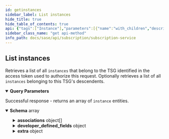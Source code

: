 ```yaml
---
id: getinstances
sidebar_label: List instances
hide_title: true
hide_table_of_contents: true
api: {"tags":["Instance"],"parameters":[{"name":"with_children","description":"This parameter with any value causes this request to also\nreturn `instances` belonging to descendent TSGs.\nIf this parameter is not used, then this API returns \n`instances` for just the TSG identified in the access token\nused to authorize this request.\n","schema":{"type":"string","enum":["true","false"]},"in":"query","required":false}],"security":[{"Bearer":[]}],"responses":{"200":{"content":{"application/json":{"schema":{"type":"array","items":{"title":"Root Type for instance","description":"","type":"object","properties":{"instance_id":{"type":"string"},"tsg_id":{"type":"string"},"app_id":{"type":"string"},"region":{"type":"string"},"created_by":{"type":"string"},"serial_number":{"type":"string"},"sku":{"type":"string"},"auth_code":{"type":"string"},"associations":{"type":"array","items":{"type":"object","properties":{"app_id":{"type":"string"},"tenant_id":{"type":"string"},"region":{"type":"string"},"serial_number":{"type":"string"}}}},"url":{"type":"string"},"tenant_instance_name":{"type":"string"},"developer_defined_fields":{"type":"object","properties":{"name1":{"type":"string"},"name2":{"type":"string"}}},"description":{"type":"string"},"provisioning_message":{"type":"string"},"provisioning_status":{"type":"string"},"status":{"type":"string"},"message":{"type":"string"},"extra":{"type":"object","properties":{"purchased_size":{"format":"int32","type":"integer"},"wildfire_api_key":{"type":"string"},"app_display_name":{"type":"string"},"data_size":{"format":"int32","type":"integer"},"license_status":{"type":"string"},"channel_platform":{"type":"string"},"sales_account_name":{"type":"string"},"sales_account_id":{"type":"string"},"use_pubsub":{"type":"boolean"},"is_trial":{"type":"boolean"},"entitlement_group_id":{"type":"string"},"any_extra_field":{"type":"string"}}},"license_quota_id":{"description":"","type":"string"}},"example":{"instance_id":"D68FKGiM0V4NEbJbIfWHh","tsg_id":"jXe6iXutrmINurbNrjVun","app_id":"logging_service","region":"americas","created_by":"user@company.com","serial_number":"55667788","sku":"LGS1T","auth_code":"I886699","associations":[{"app_id":"prisma_access","instance_id":"1122334455","region":"americas","serial_number":"5566778899"}],"url":"https://mylgs.logging-service.paloaltonetworks.com","tenant_instance_name":"My CDL US","support_account_name":"Pepsi","developer_defined_fields":{"name1":"value1","name2":"value2"},"description":"This is an instance for demo","provisioning_message":"Recepter provisioning faild","provisioning_status":"complete","status":"running","message":"Temporarily unavailable","extra":{"purchased_size":1,"wildfire_api_key":"fd995d5eb7c6d1ee0b97b9e0004dc5c815373312b1b579e4993d652b789776c6","app_display_name":"Cortex Data Lake","data_size":10,"license_status":"ACTIVE","channel_platform":"INTERNAL","sales_account_name":"Palo Alto Networks","sales_account_id":"0011000000oKIiiAAA","use_pubsub":true,"is_trial":true,"entitlement_group_id":"0472e9ce-9c19-460f-a938-45b0165410fb","any_extra_field":"any extra value"}}}}}},"description":"Successful response - returns an array of `instance` entities."}},"operationId":"getinstances","description":"Retrieves a list of all `instances` that belong to the \nTSG identified in the access token used to authorize this request.\nOptionally retrieves a list of all `instances` belonging to\nthis TSG's descendents.\n","method":"get","path":"/subscription/v1/instances","servers":[{"url":"https://api.sase.paloaltonetworks.com"}],"securitySchemes":{"Bearer":{"type":"http","scheme":"bearer"}},"info":{"title":"Subscription Service","description":"Manages subscriptions.","version":"1.0","contact":{}},"postman":{"name":"List instances","description":{"content":"Retrieves a list of all `instances` that belong to the \nTSG identified in the access token used to authorize this request.\nOptionally retrieves a list of all `instances` belonging to\nthis TSG's descendents.\n","type":"text/plain"},"url":{"path":["subscription","v1","instances"],"host":["{{baseUrl}}"],"query":[{"disabled":false,"description":{"content":"This parameter with any value causes this request to also\nreturn `instances` belonging to descendent TSGs.\nIf this parameter is not used, then this API returns \n`instances` for just the TSG identified in the access token\nused to authorize this request.\n","type":"text/plain"},"key":"with_children","value":""}],"variable":[]},"header":[{"key":"Accept","value":"application/json"}],"method":"GET","auth":{"type":"bearer","bearer":[{"type":"any","value":"<Bearer Token>","key":"token"}]}}}
sidebar_class_name: "get api-method"
info_path: docs/sase/api/subscription/subscription-service
---
```



## List instances



Retrieves a list of all `instances` that belong to the 
TSG identified in the access token used to authorize this request.
Optionally retrieves a list of all `instances` belonging to
this TSG&#39;s descendents.


<details style={{"marginBottom":"1rem"}} data-collapsed={false} open={true}><summary style={{}}><strong>Query Parameters</strong></summary><div><ul><ParamsItem className={"paramsItem"} param={{"name":"with_children","description":"This parameter with any value causes this request to also\nreturn `instances` belonging to descendent TSGs.\nIf this parameter is not used, then this API returns \n`instances` for just the TSG identified in the access token\nused to authorize this request.\n","schema":{"type":"string","enum":["true","false"]},"in":"query","required":false}}></ParamsItem></ul></div></details><div><ApiTabs><TabItem label={"200"} value={"200"}><div>

Successful response - returns an array of `instance` entities.

</div><div><MimeTabs groupId={"mime-type"}><TabItem label={"application/json"} value={"application/json"}><SchemaTabs groupId={"schema-tabs"}><TabItem label={"Schema"} value={"Schema"}><details style={{}} data-collapsed={false} open={true}><summary style={{"textAlign":"left"}}><strong>Schema</strong><span style={{"opacity":"0.6"}}> array</span></summary><div style={{"textAlign":"left","marginLeft":"1rem"}}></div><ul style={{"marginLeft":"1rem"}}><SchemaItem collapsible={false} name={"instance_id"} required={false} schemaDescription={undefined} schemaName={"string"} qualifierMessage={undefined} defaultValue={undefined}></SchemaItem><SchemaItem collapsible={false} name={"tsg_id"} required={false} schemaDescription={undefined} schemaName={"string"} qualifierMessage={undefined} defaultValue={undefined}></SchemaItem><SchemaItem collapsible={false} name={"app_id"} required={false} schemaDescription={undefined} schemaName={"string"} qualifierMessage={undefined} defaultValue={undefined}></SchemaItem><SchemaItem collapsible={false} name={"region"} required={false} schemaDescription={undefined} schemaName={"string"} qualifierMessage={undefined} defaultValue={undefined}></SchemaItem><SchemaItem collapsible={false} name={"created_by"} required={false} schemaDescription={undefined} schemaName={"string"} qualifierMessage={undefined} defaultValue={undefined}></SchemaItem><SchemaItem collapsible={false} name={"serial_number"} required={false} schemaDescription={undefined} schemaName={"string"} qualifierMessage={undefined} defaultValue={undefined}></SchemaItem><SchemaItem collapsible={false} name={"sku"} required={false} schemaDescription={undefined} schemaName={"string"} qualifierMessage={undefined} defaultValue={undefined}></SchemaItem><SchemaItem collapsible={false} name={"auth_code"} required={false} schemaDescription={undefined} schemaName={"string"} qualifierMessage={undefined} defaultValue={undefined}></SchemaItem><SchemaItem collapsible={true} className={"schemaItem"}><details style={{}}><summary style={{}}><strong>associations</strong><span style={{"opacity":"0.6"}}> object[]</span></summary><div style={{"marginLeft":"1rem"}}><SchemaItem collapsible={false} name={"app_id"} required={false} schemaDescription={undefined} schemaName={"string"} qualifierMessage={undefined} defaultValue={undefined}></SchemaItem><SchemaItem collapsible={false} name={"tenant_id"} required={false} schemaDescription={undefined} schemaName={"string"} qualifierMessage={undefined} defaultValue={undefined}></SchemaItem><SchemaItem collapsible={false} name={"region"} required={false} schemaDescription={undefined} schemaName={"string"} qualifierMessage={undefined} defaultValue={undefined}></SchemaItem><SchemaItem collapsible={false} name={"serial_number"} required={false} schemaDescription={undefined} schemaName={"string"} qualifierMessage={undefined} defaultValue={undefined}></SchemaItem></div></details></SchemaItem><SchemaItem collapsible={false} name={"url"} required={false} schemaDescription={undefined} schemaName={"string"} qualifierMessage={undefined} defaultValue={undefined}></SchemaItem><SchemaItem collapsible={false} name={"tenant_instance_name"} required={false} schemaDescription={undefined} schemaName={"string"} qualifierMessage={undefined} defaultValue={undefined}></SchemaItem><SchemaItem collapsible={true} className={"schemaItem"}><details style={{}}><summary style={{}}><strong>developer_defined_fields</strong><span style={{"opacity":"0.6"}}> object</span></summary><div style={{"marginLeft":"1rem"}}><SchemaItem collapsible={false} name={"name1"} required={false} schemaDescription={undefined} schemaName={"string"} qualifierMessage={undefined} defaultValue={undefined}></SchemaItem><SchemaItem collapsible={false} name={"name2"} required={false} schemaDescription={undefined} schemaName={"string"} qualifierMessage={undefined} defaultValue={undefined}></SchemaItem></div></details></SchemaItem><SchemaItem collapsible={false} name={"description"} required={false} schemaDescription={undefined} schemaName={"string"} qualifierMessage={undefined} defaultValue={undefined}></SchemaItem><SchemaItem collapsible={false} name={"provisioning_message"} required={false} schemaDescription={undefined} schemaName={"string"} qualifierMessage={undefined} defaultValue={undefined}></SchemaItem><SchemaItem collapsible={false} name={"provisioning_status"} required={false} schemaDescription={undefined} schemaName={"string"} qualifierMessage={undefined} defaultValue={undefined}></SchemaItem><SchemaItem collapsible={false} name={"status"} required={false} schemaDescription={undefined} schemaName={"string"} qualifierMessage={undefined} defaultValue={undefined}></SchemaItem><SchemaItem collapsible={false} name={"message"} required={false} schemaDescription={undefined} schemaName={"string"} qualifierMessage={undefined} defaultValue={undefined}></SchemaItem><SchemaItem collapsible={true} className={"schemaItem"}><details style={{}}><summary style={{}}><strong>extra</strong><span style={{"opacity":"0.6"}}> object</span></summary><div style={{"marginLeft":"1rem"}}><SchemaItem collapsible={false} name={"purchased_size"} required={false} schemaDescription={undefined} schemaName={"int32"} qualifierMessage={undefined} defaultValue={undefined}></SchemaItem><SchemaItem collapsible={false} name={"wildfire_api_key"} required={false} schemaDescription={undefined} schemaName={"string"} qualifierMessage={undefined} defaultValue={undefined}></SchemaItem><SchemaItem collapsible={false} name={"app_display_name"} required={false} schemaDescription={undefined} schemaName={"string"} qualifierMessage={undefined} defaultValue={undefined}></SchemaItem><SchemaItem collapsible={false} name={"data_size"} required={false} schemaDescription={undefined} schemaName={"int32"} qualifierMessage={undefined} defaultValue={undefined}></SchemaItem><SchemaItem collapsible={false} name={"license_status"} required={false} schemaDescription={undefined} schemaName={"string"} qualifierMessage={undefined} defaultValue={undefined}></SchemaItem><SchemaItem collapsible={false} name={"channel_platform"} required={false} schemaDescription={undefined} schemaName={"string"} qualifierMessage={undefined} defaultValue={undefined}></SchemaItem><SchemaItem collapsible={false} name={"sales_account_name"} required={false} schemaDescription={undefined} schemaName={"string"} qualifierMessage={undefined} defaultValue={undefined}></SchemaItem><SchemaItem collapsible={false} name={"sales_account_id"} required={false} schemaDescription={undefined} schemaName={"string"} qualifierMessage={undefined} defaultValue={undefined}></SchemaItem><SchemaItem collapsible={false} name={"use_pubsub"} required={false} schemaDescription={undefined} schemaName={"boolean"} qualifierMessage={undefined} defaultValue={undefined}></SchemaItem><SchemaItem collapsible={false} name={"is_trial"} required={false} schemaDescription={undefined} schemaName={"boolean"} qualifierMessage={undefined} defaultValue={undefined}></SchemaItem><SchemaItem collapsible={false} name={"entitlement_group_id"} required={false} schemaDescription={undefined} schemaName={"string"} qualifierMessage={undefined} defaultValue={undefined}></SchemaItem><SchemaItem collapsible={false} name={"any_extra_field"} required={false} schemaDescription={undefined} schemaName={"string"} qualifierMessage={undefined} defaultValue={undefined}></SchemaItem></div></details></SchemaItem><SchemaItem collapsible={false} name={"license_quota_id"} required={false} schemaDescription={""} schemaName={"string"} qualifierMessage={undefined} defaultValue={undefined}></SchemaItem></ul></details></TabItem><TabItem label={"Example (from schema)"} value={"Example (from schema)"}><ResponseSamples responseExample={"[\n  {\n    \"instance_id\": \"string\",\n    \"tsg_id\": \"string\",\n    \"app_id\": \"string\",\n    \"region\": \"string\",\n    \"created_by\": \"string\",\n    \"serial_number\": \"string\",\n    \"sku\": \"string\",\n    \"auth_code\": \"string\",\n    \"associations\": [\n      {\n        \"app_id\": \"string\",\n        \"tenant_id\": \"string\",\n        \"region\": \"string\",\n        \"serial_number\": \"string\"\n      }\n    ],\n    \"url\": \"string\",\n    \"tenant_instance_name\": \"string\",\n    \"developer_defined_fields\": {\n      \"name1\": \"string\",\n      \"name2\": \"string\"\n    },\n    \"description\": \"string\",\n    \"provisioning_message\": \"string\",\n    \"provisioning_status\": \"string\",\n    \"status\": \"string\",\n    \"message\": \"string\",\n    \"extra\": {\n      \"purchased_size\": 0,\n      \"wildfire_api_key\": \"string\",\n      \"app_display_name\": \"string\",\n      \"data_size\": 0,\n      \"license_status\": \"string\",\n      \"channel_platform\": \"string\",\n      \"sales_account_name\": \"string\",\n      \"sales_account_id\": \"string\",\n      \"use_pubsub\": true,\n      \"is_trial\": true,\n      \"entitlement_group_id\": \"string\",\n      \"any_extra_field\": \"string\"\n    },\n    \"license_quota_id\": \"string\"\n  }\n]"} language={"json"}></ResponseSamples></TabItem></SchemaTabs></TabItem></MimeTabs></div></TabItem></ApiTabs></div>
      